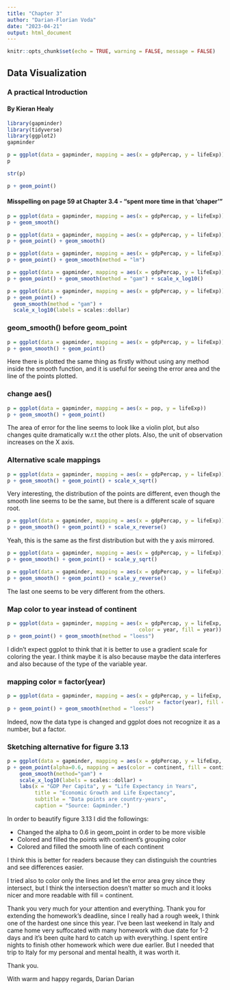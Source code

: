 ```yaml
---
title: "Chapter 3"
author: "Darian-Florian Voda"
date: "2023-04-21"
output: html_document
---
```


```r
knitr::opts_chunk$set(echo = TRUE, warning = FALSE, message = FALSE)
```

## Data Visualization
### A practical Introduction
#### By Kieran Healy

```r
library(gapminder)
library(tidyverse)
library(ggplot2)
gapminder
```

```r
p = ggplot(data = gapminder, mapping = aes(x = gdpPercap, y = lifeExp))
p
```
```r
str(p)
```

```r
p + geom_point()
```

#### Misspelling on page 59 at Chapter 3.4 - "spent more time in that 'chaper'"

```r
p = ggplot(data = gapminder, mapping = aes(x = gdpPercap, y = lifeExp))
p + geom_smooth()
```
```r
p = ggplot(data = gapminder, mapping = aes(x = gdpPercap, y = lifeExp))
p + geom_point() + geom_smooth()
```
```r
p = ggplot(data = gapminder, mapping = aes(x = gdpPercap, y = lifeExp))
p + geom_point() + geom_smooth(method = "lm")
```
```r
p = ggplot(data = gapminder, mapping = aes(x = gdpPercap, y = lifeExp))
p + geom_point() + geom_smooth(method = "gam") + scale_x_log10()
```
```r
p = ggplot(data = gapminder, mapping = aes(x = gdpPercap, y = lifeExp))
p + geom_point() + 
  geom_smooth(method = "gam") + 
  scale_x_log10(labels = scales::dollar)
```

### geom_smooth() before geom_point
```r
p = ggplot(data = gapminder, mapping = aes(x = gdpPercap, y = lifeExp))
p + geom_smooth() + geom_point()
```

Here there is plotted the same thing as firstly without using any method inside the smooth function, and it is useful for seeing the error area and the line of the points plotted.

### change aes()

```r
p = ggplot(data = gapminder, mapping = aes(x = pop, y = lifeExp))
p + geom_smooth() + geom_point()
```

The area of error for the line seems to look like a violin plot, but also changes quite dramatically w.r.t the other plots. Also, the unit of observation increases on the X axis.

### Alternative scale mappings
```r
p = ggplot(data = gapminder, mapping = aes(x = gdpPercap, y = lifeExp))
p + geom_smooth() + geom_point() + scale_x_sqrt()
```

Very interesting, the  distribution of the points are different, even though the smooth line seems to be the same, but there is a different scale of square root.

```r
p = ggplot(data = gapminder, mapping = aes(x = gdpPercap, y = lifeExp))
p + geom_smooth() + geom_point() + scale_x_reverse()
```

Yeah, this is the same as the first distribution but with the y axis mirrored.

```r
p = ggplot(data = gapminder, mapping = aes(x = gdpPercap, y = lifeExp))
p + geom_smooth() + geom_point() + scale_y_sqrt()
```
```r
p = ggplot(data = gapminder, mapping = aes(x = gdpPercap, y = lifeExp))
p + geom_smooth() + geom_point() + scale_y_reverse()
```

The last one seems to be very different from the others.

### Map color to year instead of continent

```r
p = ggplot(data = gapminder, mapping = aes(x = gdpPercap, y = lifeExp, 
                                           color = year, fill = year))
p + geom_point() + geom_smooth(method = "loess")
```

I didn't expect ggplot to think that it is better to use a gradient scale for coloring the year. I think maybe it is also because maybe the data interferes and also because of the type of the variable year.

### mapping color = factor(year)
```r
p = ggplot(data = gapminder, mapping = aes(x = gdpPercap, y = lifeExp, 
                                           color = factor(year), fill = factor(year)))
p + geom_point() + geom_smooth(method = "loess")
```

Indeed, now the data type is changed and ggplot does not recognize it as a number, but a factor.

### Sketching alternative for figure 3.13
```r
p = ggplot(data = gapminder, mapping = aes(x = gdpPercap, y = lifeExp, color = continent, fill = continent))
p + geom_point(alpha=0.6, mapping = aes(color = continent, fill = continent)) +
    geom_smooth(method="gam") +
    scale_x_log10(labels = scales::dollar) +
    labs(x = "GDP Per Capita", y = "Life Expectancy in Years",
         title = "Economic Growth and Life Expectancy",
         subtitle = "Data points are country-years",
         caption = "Source: Gapminder.")
```
In order to beautify figure 3.13 I did the followings:

- Changed the alpha to 0.6 in geom_point in order to be more visible
- Colored and filled the points with continent's grouping color
- Colored and filled the smooth line of each continent

I think this is better for readers because they can distinguish the countries and see differences easier.

I tried also to color only the lines and let the error area grey since they intersect, but I think the intersection doesn't matter so much and it looks nicer and more readable with fill = continent.

Thank you very much for your attention and everything.
Thank you for extending the homework's deadline, since I really had a rough week, I think one of the hardest one since this year.
I've been last weekend in Italy and came home very suffocated with many homework with due date for 1-2 days and it's been quite hard to catch up with everything. I spent entire nights to finish other homework which were due earlier. But I needed that trip to Italy for my personal and mental health, it was worth it.

Thank you.

With warm and happy regards,
Darian
Darian